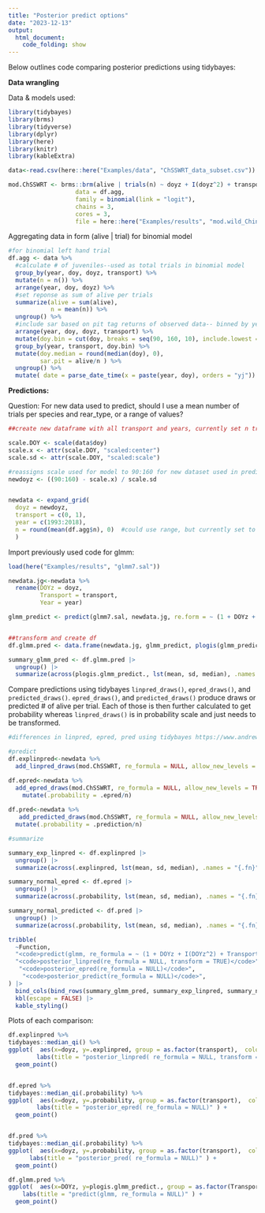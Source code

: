 ```yaml
---
title: "Posterior predict options"
date: "2023-12-13"
output: 
  html_document:
    code_folding: show
---
```

Below outlines code comparing posterior predictions using tidybayes:

**Data wrangling**

Data & models used:
```r
library(tidybayes)
library(brms)
library(tidyverse)
library(dplyr)
library(here)
library(knitr)
library(kableExtra)

data<-read.csv(here::here("Examples/data", "ChSSWRT_data_subset.csv"))

mod.ChSSWRT <- brms::brm(alive | trials(n) ~ doyz + I(doyz^2) + transport + doyz:transport + I(doyz^2):transport + (1 + doyz + I(doyz^2) + transport | year),
                   data = df.agg, 
                   family = binomial(link = "logit"), 
                   chains = 3,
                   cores = 3,
                   file = here::here("Examples/results", "mod.wild_Chinook_DOY.rds"))
```

Aggregating data in form (alive | trial) for binomial model
```r
#for binomial left hand trial 
df.agg <- data %>% 
  #calculate # of juveniles--used as total trials in binomial model
  group_by(year, doy, doyz, transport) %>% 
  mutate(n = n()) %>% 
  arrange(year, doy, doyz) %>% 
  #set reponse as sum of alive per trials 
  summarize(alive = sum(alive),
            n = mean(n)) %>% 
  ungroup() %>% 
  #include sar based on pit tag returns of observed data-- binned by year, weekly doy (doy.bin), and transport (ROR v Transport)
  arrange(year, doy, doyz, transport) %>% 
  mutate(doy.bin = cut(doy, breaks = seq(90, 160, 10), include.lowest = TRUE)) %>% 
  group_by(year, transport, doy.bin) %>% 
  mutate(doy.median = round(median(doy), 0),
         sar.pit = alive/n ) %>% 
  ungroup() %>% 
  mutate( date = parse_date_time(x = paste(year, doy), orders = "yj"))
```

**Predictions:**

Question: For new data used to predict, should I use a mean number of trials per species and rear_type, or a range of values?
```r
##create new dataframe with all transport and years, currently set n trials to mean per species & rear_type 

scale.DOY <- scale(data$doy) 
scale.x <- attr(scale.DOY, "scaled:center")
scale.sd <- attr(scale.DOY, "scaled:scale")

#reassigns scale used for model to 90:160 for new dataset used in predictions. 
newdoyz <- ((90:160) - scale.x) / scale.sd 


newdata <- expand_grid(
  doyz = newdoyz,
  transport = c(0, 1),
  year = c(1993:2018),
  n = round(mean(df.agg$n), 0)  #could use range, but currently set to mean
  ) 

```

Import previously used code for glmm:
```r
load(here("Examples/results", "glmm7.sal"))

newdata.jg<-newdata %>% 
  rename(DOYz = doyz,
         Transport = transport,
         Year = year)

glmm_predict <- predict(glmm7.sal, newdata.jg, re.form = ~ (1 + DOYz + I(DOYz^2) + Transport | Year), allow.new.levels = TRUE)


##transform and create df
df.glmm.pred <- data.frame(newdata.jg, glmm_predict, plogis(glmm_predict))

summary_glmm_pred <- df.glmm.pred |> 
  ungroup() |> 
  summarize(across(plogis.glmm_predict., lst(mean, sd, median), .names = "{.fn}"))

```


Compare predictions using tidybayes `linpred_draws()`, `epred_draws()`, and `predicted_draws()`. `epred_draws()`, and `predicted_draws()` produce draws or predicted # of alive per trial. Each of those is then further calculated to get probability whereas `linpred_draws()` is in probability scale and just needs to be transformed. 
```r
#differences in linpred, epred, pred using tidybayes https://www.andrewheiss.com/blog/2022/09/26/guide-visualizing-types-posteriors/

#predict
df.explinpred<-newdata %>% 
  add_linpred_draws(mod.ChSSWRT, re_formula = NULL, allow_new_levels = TRUE, ndraws = 10,  transform = TRUE, value = ".explinpred") 

df.epred<-newdata %>% 
  add_epred_draws(mod.ChSSWRT, re_formula = NULL, allow_new_levels = TRUE, ndraws = 10) %>% 
    mutate(.probability = .epred/n)
 
df.pred<-newdata %>%  
   add_predicted_draws(mod.ChSSWRT, re_formula = NULL, allow_new_levels = TRUE, ndraws = 10) %>% 
  mutate(.probability = .prediction/n)

#summarize

summary_exp_linpred <- df.explinpred |> 
  ungroup() |> 
  summarize(across(.explinpred, lst(mean, sd, median), .names = "{.fn}"))

summary_normal_epred <- df.epred |> 
  ungroup() |> 
  summarize(across(.probability, lst(mean, sd, median), .names = "{.fn}"))

summary_normal_predicted <- df.pred |> 
  ungroup() |> 
  summarize(across(.probability, lst(mean, sd, median), .names = "{.fn}"))
```


```r
tribble(
  ~Function,
  "<code>predict(glmm, re_formula = ~ (1 + DOYz + I(DOYz^2) + Transport | Year))</code>",
  "<code>posterior_linpred(re_formula = NULL, transform = TRUE)</code>",
   "<code>posterior_epred(re_formula = NULL)</code>", 
    "<code>posterior_predict(re_formula = NULL)</code>", 
) |> 
  bind_cols(bind_rows(summary_glmm_pred, summary_exp_linpred, summary_normal_epred,summary_normal_predicted)) |> 
  kbl(escape = FALSE) |> 
  kable_styling()

```




Plots of each comparison:

```r


df.explinpred %>% 
tidybayes::median_qi() %>% 
ggplot(  aes(x=doyz, y=.explinpred, group = as.factor(transport),  color= as.factor(year)))+
        labs(title = "posterior_linpred( re_formula = NULL, transform = TRUE)" ) +
  geom_point()


df.epred %>% 
tidybayes::median_qi(.probability) %>% 
ggplot(  aes(x=doyz, y=.probability, group = as.factor(transport),  color= as.factor(year)))+
        labs(title = "posterior_epred( re_formula = NULL)" ) +
  geom_point()


df.pred %>% 
tidybayes::median_qi(.probability) %>% 
ggplot(  aes(x=doyz, y=.probability, group = as.factor(transport),  color= as.factor(year)))+
      labs(title = "posterior_pred( re_formula = NULL)" ) +
  geom_point()

df.glmm.pred %>% 
ggplot(  aes(x=DOYz, y=plogis.glmm_predict., group = as.factor(Transport),  color= as.factor(Year)))+
    labs(title = "predict(glmm, re_formula = NULL)" ) +
  geom_point()


```

